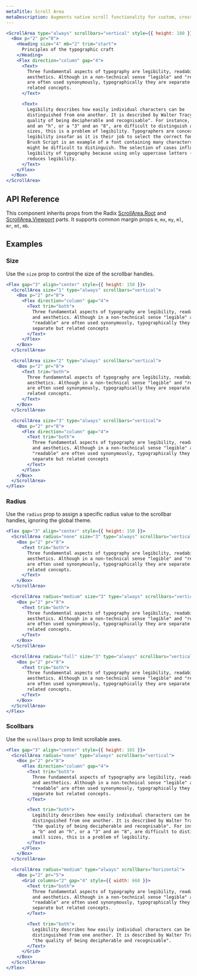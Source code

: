 ```yaml
---
metaTitle: Scroll Area
metaDescription: Augments native scroll functionality for custom, cross-browser styling.
---
```


```jsx live=true
<ScrollArea type="always" scrollbars="vertical" style={{ height: 180 }}>
  <Box p="2" pr="8">
    <Heading size="4" mb="2" trim="start">
      Principles of the typographic craft
    </Heading>
    <Flex direction="column" gap="4">
      <Text>
        Three fundamental aspects of typography are legibility, readability, and
        aesthetics. Although in a non-technical sense "legible" and "readable"
        are often used synonymously, typographically they are separate but
        related concepts.
      </Text>

      <Text>
        Legibility describes how easily individual characters can be
        distinguished from one another. It is described by Walter Tracy as "the
        quality of being decipherable and recognisable". For instance, if a "b"
        and an "h", or a "3" and an "8", are difficult to distinguish at small
        sizes, this is a problem of legibility. Typographers are concerned with
        legibility insofar as it is their job to select the correct font to use.
        Brush Script is an example of a font containing many characters that
        might be difficult to distinguish. The selection of cases influences the
        legibility of typography because using only uppercase letters (all-caps)
        reduces legibility.
      </Text>
    </Flex>
  </Box>
</ScrollArea>
```

## API Reference

This component inherits props from the Radix [ScrollArea.Root](/docs/primitives/components/scroll-area#root) and [ScrollArea.Viewport](/docs/primitives/components/scroll-area#viewport) parts. It supports common margin props `m`, `mx`, `my`, `ml`, `mr`, `mt`, `mb`.

<ThemesPropsTable name="scrollArea" />

## Examples

### Size

Use the `size` prop to control the size of the scrollbar handles.

```jsx live=true
<Flex gap="3" align="center" style={{ height: 150 }}>
  <ScrollArea size="1" type="always" scrollbars="vertical">
    <Box p="2" pr="8">
      <Flex direction="column" gap="4">
        <Text trim="both">
          Three fundamental aspects of typography are legibility, readability,
          and aesthetics. Although in a non-technical sense "legible" and
          "readable" are often used synonymously, typographically they are
          separate but related concepts
        </Text>
      </Flex>
    </Box>
  </ScrollArea>

  <ScrollArea size="2" type="always" scrollbars="vertical">
    <Box p="2" pr="8">
      <Text trim="both">
        Three fundamental aspects of typography are legibility, readability, and
        aesthetics. Although in a non-technical sense "legible" and "readable"
        are often used synonymously, typographically they are separate but
        related concepts.
      </Text>
    </Box>
  </ScrollArea>

  <ScrollArea size="3" type="always" scrollbars="vertical">
    <Box p="2" pr="8">
      <Flex direction="column" gap="4">
        <Text trim="both">
          Three fundamental aspects of typography are legibility, readability,
          and aesthetics. Although in a non-technical sense "legible" and
          "readable" are often used synonymously, typographically they are
          separate but related concepts
        </Text>
      </Flex>
    </Box>
  </ScrollArea>
</Flex>
```

### Radius

Use the `radius` prop to assign a specific radius value to the scrollbar handles, ignoring the global theme.

```jsx live=true
<Flex gap="3" align="center" style={{ height: 150 }}>
  <ScrollArea radius="none" size="3" type="always" scrollbars="vertical">
    <Box p="2" pr="8">
      <Text trim="both">
        Three fundamental aspects of typography are legibility, readability, and
        aesthetics. Although in a non-technical sense "legible" and "readable"
        are often used synonymously, typographically they are separate but
        related concepts.
      </Text>
    </Box>
  </ScrollArea>

  <ScrollArea radius="medium" size="3" type="always" scrollbars="vertical">
    <Box p="2" pr="8">
      <Text trim="both">
        Three fundamental aspects of typography are legibility, readability, and
        aesthetics. Although in a non-technical sense "legible" and "readable"
        are often used synonymously, typographically they are separate but
        related concepts.
      </Text>
    </Box>
  </ScrollArea>

  <ScrollArea radius="full" size="3" type="always" scrollbars="vertical">
    <Box p="2" pr="8">
      <Text trim="both">
        Three fundamental aspects of typography are legibility, readability, and
        aesthetics. Although in a non-technical sense "legible" and "readable"
        are often used synonymously, typographically they are separate but
        related concepts.
      </Text>
    </Box>
  </ScrollArea>
</Flex>
```

### Scollbars

Use the `scrollbars` prop to limit scrollable axes.

```jsx live=true
<Flex gap="3" align="center" style={{ height: 165 }}>
  <ScrollArea radius="none" type="always" scrollbars="vertical">
    <Box p="2" pr="8">
      <Flex direction="column" gap="4">
        <Text trim="both">
          Three fundamental aspects of typography are legibility, readability,
          and aesthetics. Although in a non-technical sense "legible" and
          "readable" are often used synonymously, typographically they are
          separate but related concepts.
        </Text>

        <Text trim="both">
          Legibility describes how easily individual characters can be
          distinguished from one another. It is described by Walter Tracy as
          "the quality of being decipherable and recognisable". For instance, if
          a "b" and an "h", or a "3" and an "8", are difficult to distinguish at
          small sizes, this is a problem of legibility.
        </Text>
      </Flex>
    </Box>
  </ScrollArea>

  <ScrollArea radius="medium" type="always" scrollbars="horizontal">
    <Box p="2" pr="5">
      <Grid columns="2" gap="4" style={{ width: 660 }}>
        <Text trim="both">
          Three fundamental aspects of typography are legibility, readability,
          and aesthetics. Although in a non-technical sense "legible" and
          "readable" are often used synonymously, typographically they are
          separate but related concepts.
        </Text>

        <Text trim="both">
          Legibility describes how easily individual characters can be
          distinguished from one another. It is described by Walter Tracy as
          "the quality of being decipherable and recognisable".
        </Text>
      </Grid>
    </Box>
  </ScrollArea>
</Flex>
```
